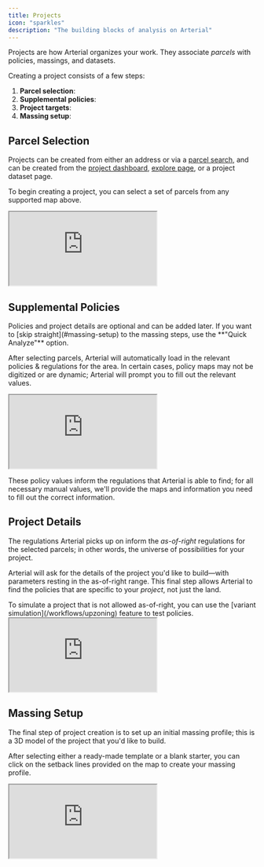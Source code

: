 ```yaml
---
title: Projects
icon: "sparkles"
description: "The building blocks of analysis on Arterial"
---
```


Projects are how Arterial organizes your work. They associate _parcels_ with policies, massings, and datasets.

Creating a project consists of a few steps:

1. **Parcel selection**:
2. **Supplemental policies**:
3. **Project targets**:
4. **Massing setup**:

## Parcel Selection

Projects can be created from either an address or via a [parcel search](/workflows/parcel-search), and can be created from the [project dashboard](https://arterial.design/app/overview), [explore page](https://arterial.design/app/explore), or a project dataset page.

To begin creating a project, you can select a set of parcels from any supported map above.

<Frame caption="Parcels can be selected from the project overview map.">
	<iframe
		src="https://player.mux.com/GHyznNY6kVafaJgOLv9hoiTMnsWPRX01EU13oaNaN9J00?accent-color=%239c9586"
		allow="accelerometer; gyroscope; autoplay; encrypted-media; picture-in-picture;"
		allowfullscreen
		className="w-full aspect-video"
	></iframe>
</Frame>

## Supplemental Policies

<Info>
	Policies and project details are optional and can be added later. If you want
	to [skip straight](#massing-setup) to the massing steps, use the **"Quick
	Analyze"** option.
</Info>

After selecting parcels, Arterial will automatically load in the relevant policies & regulations for the area. In certain cases, policy maps may not be digitized or are dynamic; Arterial will prompt you to fill out the relevant values.

<Frame caption="Parcels can be selected from the project overview map.">
	<iframe
		src="https://player.mux.com/GHyznNY6kVafaJgOLv9hoiTMnsWPRX01EU13oaNaN9J00?accent-color=%239c9586"
		allow="accelerometer; gyroscope; autoplay; encrypted-media; picture-in-picture;"
		allowfullscreen
		className="w-full aspect-video"
	></iframe>
</Frame>

These policy values inform the regulations that Arterial is able to find; for all necessary manual values, we'll provide the maps and information you need to fill out the correct information.

## Project Details

The regulations Arterial picks up on inform the _as-of-right_ regulations for the selected parcels; in other words, the universe of possibilities for your project.

Arterial will ask for the details of the project you'd like to build—with parameters resting in the as-of-right range. This final step allows Arterial to find the policies that are specific to your _project_, not just the land.

<Info>
	To simulate a project that is not allowed as-of-right, you can use the
	[variant simulation](/workflows/upzoning) feature to test policies.
</Info>

<Frame caption="All details of ">
	<iframe
		src="https://player.mux.com/GHyznNY6kVafaJgOLv9hoiTMnsWPRX01EU13oaNaN9J00?accent-color=%239c9586"
		allow="accelerometer; gyroscope; autoplay; encrypted-media; picture-in-picture;"
		allowfullscreen
		className="w-full aspect-video"
	></iframe>
</Frame>

## Massing Setup

The final step of project creation is to set up an initial massing profile; this is a 3D model of the project that you'd like to build.

After selecting either a ready-made template or a blank starter, you can click on the setback lines provided on the map to create your massing profile.

<Frame caption="Setbacks provide the boundary information for Arterial's simulations.">
	<iframe
		src="https://player.mux.com/GHyznNY6kVafaJgOLv9hoiTMnsWPRX01EU13oaNaN9J00?accent-color=%239c9586"
		allow="accelerometer; gyroscope; autoplay; encrypted-media; picture-in-picture;"
		allowfullscreen
		className="w-full aspect-video"
	></iframe>
</Frame>
